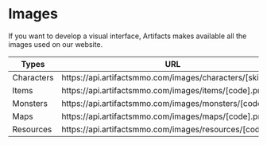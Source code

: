 # Images
   
If you want to develop a visual interface, Artifacts makes available all the images used on our website.
 
| Types      | URL                                                         |
| ---------- | ----------------------------------------------------------- |
| Characters | https\://api.artifactsmmo.com/images/characters/\[skin].png |
| Items      | https\://api.artifactsmmo.com/images/items/\[code].png      |
| Monsters   | https\://api.artifactsmmo.com/images/monsters/\[code].png   |
| Maps       | https\://api.artifactsmmo.com/images/maps/\[code].png       |
| Resources | https\://api.artifactsmmo.com/images/resources/\[code].png |

